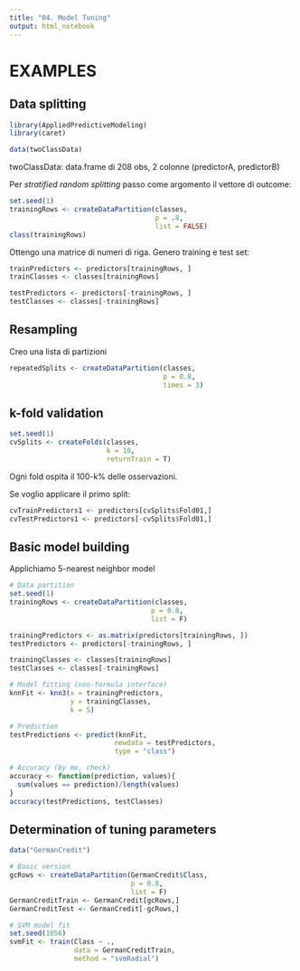 ```yaml
---
title: "04. Model Tuning"
output: html_notebook
---
```


# EXAMPLES

## Data splitting

```r
library(AppliedPredictiveModeling)
library(caret)

data(twoClassData)
```
twoClassData: data.frame di 208 obs, 2 colonne (predictorA, predictorB)

Per _stratified random splitting_ passo come argomento il vettore di outcome:

```r
set.seed(1)
trainingRows <- createDataPartition(classes,
                                    p = .8,
                                    list = FALSE) 
class(trainingRows)
```

Ottengo una matrice di numeri di riga. Genero training e test set:

```r
trainPredictors <- predictors[trainingRows, ]
trainClasses <- classes[trainingRows]

testPredictors <- predictors[-trainingRows, ]
testClasses <- classes[-trainingRows]
```


## Resampling

Creo una lista di partizioni

```r
repeatedSplits <- createDataPartition(classes,
                                      p = 0.8,
                                      times = 3)
```

## k-fold validation

```r
set.seed(1)
cvSplits <- createFolds(classes, 
                        k = 10,
                        returnTrain = T)
```

Ogni fold ospita il 100-k% delle osservazioni. 

Se voglio applicare il primo split:

```r
cvTrainPredictors1 <- predictors[cvSplits$Fold01,]
cvTestPredictors1 <- predictors[-cvSplits$Fold01,]
```


## Basic model building

Applichiamo 5-nearest neighbor model

```r

# Data partition
set.seed(1)
trainingRows <- createDataPartition(classes,
                                   p = 0.8,
                                   list = F)

trainingPredictors <- as.matrix(predictors[trainingRows, ])
testPredictors <- predictors[-trainingRows, ]

trainingClasses <- classes[trainingRows]
testClasses <- classes[-trainingRows]

# Model fitting (non-formula interface)
knnFit <- knn3(x = trainingPredictors, 
               y = trainingClasses,
               k = 5)

# Prediction
testPredictions <- predict(knnFit,
                          newdata = testPredictors,
                          type = "class")

# Accuracy (by me, check)
accuracy <- function(prediction, values){
  sum(values == prediction)/length(values)  
}
accuracy(testPredictions, testClasses)

```

## Determination of tuning parameters

```r
data("GermanCredit")

# Basic version
gcRows <- createDataPartition(GermanCredit$Class, 
                              p = 0.8,
                              list = F)
GermanCreditTrain <- GermanCredit[gcRows,]
GermanCreditTest <- GermanCredit[-gcRows,]

# SVM model fit
set.seed(1056)
svmFit <- train(Class ~ .,
                data = GermanCreditTrain,
                method = "svmRadial")
```

